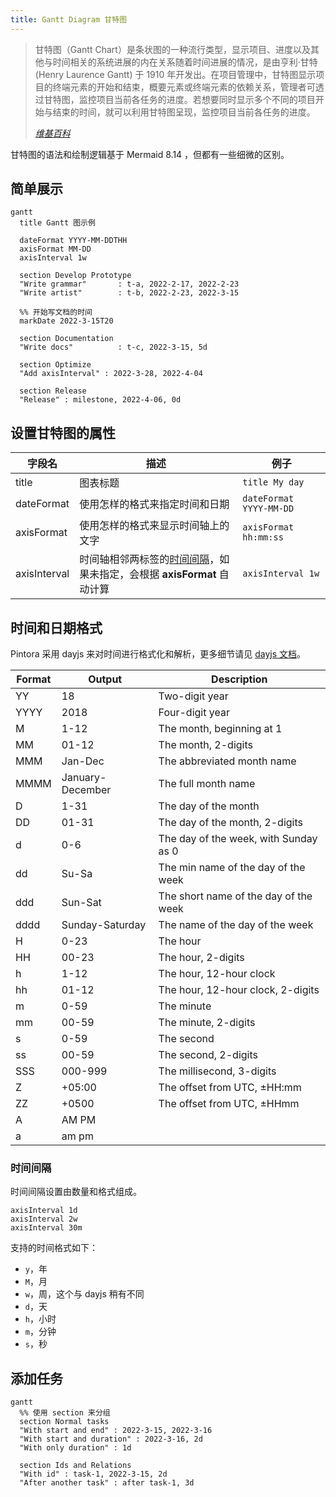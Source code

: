 ```yaml
---
title: Gantt Diagram 甘特图
---
```


> 甘特图（Gantt Chart）是条状图的一种流行类型，显示项目、进度以及其他与时间相关的系统进展的内在关系随着时间进展的情况，是由亨利·甘特 (Henry Laurence Gantt) 于 1910 年开发出。在项目管理中，甘特图显示项目的终端元素的开始和结束，概要元素或终端元素的依赖关系，管理者可透过甘特图，监控项目当前各任务的进度。若想要同时显示多个不同的项目开始与结束的时间，就可以利用甘特图呈现，监控项目当前各任务的进度。
>
> <cite>
>   <a href="https://www.wikiwand.com/zh-cn/甘特图">维基百科</a>
> </cite>

甘特图的语法和绘制逻辑基于 Mermaid 8.14 ，但都有一些细微的区别。

## 简单展示

```pintora play
gantt
  title Gantt 图示例

  dateFormat YYYY-MM-DDTHH
  axisFormat MM-DD
  axisInterval 1w

  section Develop Prototype
  "Write grammar"       : t-a, 2022-2-17, 2022-2-23
  "Write artist"        : t-b, 2022-2-23, 2022-3-15

  %% 开始写文档的时间
  markDate 2022-3-15T20

  section Documentation
  "Write docs"          : t-c, 2022-3-15, 5d

  section Optimize
  "Add axisInterval" : 2022-3-28, 2022-4-04

  section Release
  "Release" : milestone, 2022-4-06, 0d
```

## 设置甘特图的属性

| 字段名       | 描述                                                                                | 例子                    |
|--------------|-------------------------------------------------------------------------------------|-------------------------|
| title        | 图表标题                                                                            | `title My day`          |
| dateFormat   | 使用怎样的格式来指定时间和日期                                                      | `dateFormat YYYY-MM-DD` |
| axisFormat   | 使用怎样的格式来显示时间轴上的文字                                                  | `axisFormat hh:mm:ss`   |
| axisInterval | 时间轴相邻两标签的[时间间隔](#时间间隔)，如果未指定，会根据 __axisFormat__ 自动计算 | `axisInterval 1w`       |


## 时间和日期格式

Pintora 采用 dayjs 来对时间进行格式化和解析，更多细节请见 [dayjs 文档](https://day.js.org/docs/en/display/format)。

| Format | Output           | Description                           |
|--------|------------------|---------------------------------------|
| YY     | 18               | Two-digit year                        |
| YYYY   | 2018             | Four-digit year                       |
| M      | 1-12             | The month, beginning at 1             |
| MM     | 01-12            | The month, 2-digits                   |
| MMM    | Jan-Dec          | The abbreviated month name            |
| MMMM   | January-December | The full month name                   |
| D      | 1-31             | The day of the month                  |
| DD     | 01-31            | The day of the month, 2-digits        |
| d      | 0-6              | The day of the week, with Sunday as 0 |
| dd     | Su-Sa            | The min name of the day of the week   |
| ddd    | Sun-Sat          | The short name of the day of the week |
| dddd   | Sunday-Saturday  | The name of the day of the week       |
| H      | 0-23             | The hour                              |
| HH     | 00-23            | The hour, 2-digits                    |
| h      | 1-12             | The hour, 12-hour clock               |
| hh     | 01-12            | The hour, 12-hour clock, 2-digits     |
| m      | 0-59             | The minute                            |
| mm     | 00-59            | The minute, 2-digits                  |
| s      | 0-59             | The second                            |
| ss     | 00-59            | The second, 2-digits                  |
| SSS    | 000-999          | The millisecond, 3-digits             |
| Z      | +05:00           | The offset from UTC, ±HH:mm           |
| ZZ     | +0500            | The offset from UTC, ±HHmm            |
| A      | AM PM            |                                       |
| a      | am pm            |                                       |

### 时间间隔

时间间隔设置由数量和格式组成。

```text
axisInterval 1d
axisInterval 2w
axisInterval 30m
```

支持的时间格式如下：

- `y`，年
- `M`，月
- `w`，周，这个与 dayjs 稍有不同
- `d`，天
- `h`，小时
- `m`，分钟
- `s`，秒

## 添加任务

```pintora play
gantt
  %% 使用 section 来分组
  section Normal tasks
  "With start and end" : 2022-3-15, 2022-3-16
  "With start and duration" : 2022-3-16, 2d
  "With only duration" : 1d

  section Ids and Relations
  "With id" : task-1, 2022-3-15, 2d
  "After another task" : after task-1, 3d
```
